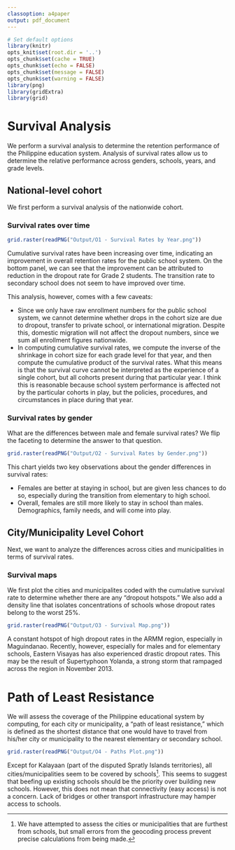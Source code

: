```yaml
---
classoption: a4paper
output: pdf_document
---
```


```r
# Set default options
library(knitr)
opts_knit$set(root.dir = '..')
opts_chunk$set(cache = TRUE)
opts_chunk$set(echo = FALSE)
opts_chunk$set(message = FALSE)
opts_chunk$set(warning = FALSE)
library(png)
library(gridExtra)
library(grid)
```

# Survival Analysis

We perform a survival analysis to determine the retention performance of the Philippine education system. Analysis of survival rates allow us to determine the relative performance across genders, schools, years, and grade levels.

## National-level cohort

We first perform a survival analysis of the nationwide cohort. 

### Survival rates over time

```r
grid.raster(readPNG("Output/O1 - Survival Rates by Year.png"))
```

Cumulative survival rates have been increasing over time, indicating an improvement in overall retention rates for the public school system. On the bottom panel, we can see that the improvement can be attributed to reduction in the dropout rate for Grade 2 students. The transition rate to secondary school does not seem to have improved over time.

This analysis, however, comes with a few caveats:

* Since we only have raw enrollment numbers for the public school system, we cannot determine whether drops in the cohort size are due to dropout, transfer to private school, or international migration.  Despite this, domestic migration will not affect the dropout numbers, since we sum all enrollment figures nationwide.
* In computing cumulative survival rates, we compute the inverse of the shrinkage in cohort size for each grade level for that year, and then compute the cumulative product of the survival rates. What this means is that the survival curve cannot be interpreted as the experience of a single cohort, but all cohorts present during that particular year. I think this is reasonable because school system performance is affected not by the particular cohorts in play, but the policies, procedures, and circumstances in place during that year.

### Survival rates by gender

What are the differences between male and female survival rates? We flip the faceting to determine the answer to that question.  

```r
grid.raster(readPNG("Output/O2 - Survival Rates by Gender.png"))
```

This chart yields two key observations about the gender differences in survival rates:

* Females are better at staying in school, but are given less chances to do so, especially during the transition from elementary to high school.
* Overall, females are still more likely to stay in school than males. Demographics, family needs, and will come into play.

## City/Municipality Level Cohort

Next, we want to analyze the differences across cities and municipalities in terms of survival rates.

### Survival maps

We first plot the cities and municipalites coded with the cumulative survival rate to determine whether there are any "dropout hotspots." We also add a density line that isolates concentrations of schools whose dropout rates belong to the worst 25%.

```r
grid.raster(readPNG("Output/O3 - Survival Map.png"))
```

A constant hotspot of high dropout rates in the ARMM region, especially in Maguindanao. Recently, however, especially for males and for elementary schools, Eastern Visayas has also experienced drastic dropout rates. This may be the result of Supertyphoon Yolanda, a strong storm that rampaged across the region in November 2013.

# Path of Least Resistance

We will assess the coverage of the Philippine educational system by computing, for each city or municipality, a "path of least resistance," which is defined as the shortest distance that one would have to travel from his/her city or municipality to the nearest elementary or secondary school.

```r
grid.raster(readPNG("Output/O4 - Paths Plot.png"))
```

Except for Kalayaan (part of the disputed Spratly Islands territories), all cities/municipalities seem to be covered by schools[^1]. This seems to suggest that beefing up existing schools should be the priority over building new schools. However, this does not mean that connectivity (easy access) is not a concern. Lack of bridges or other transport infrastructure may hamper access to schools.

[^1]: We have attempted to assess the cities or municipalities that are furthest from schools, but small errors from the geocoding process prevent precise calculations from being made.
